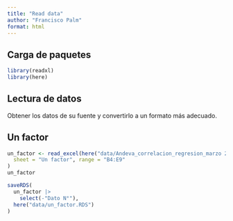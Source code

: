 ```yaml
---
title: "Read data"
author: "Francisco Palm"
format: html
---
```


## Carga de paquetes

```r
library(readxl)
library(here)
```


## Lectura de datos

Obtener los datos de su fuente y convertirlo a un formato más adecuado.

## Un factor

```r
un_factor <- read_excel(here("data/Andeva_correlacion_regresion_marzo 2015.xls"),
  sheet = "Un factor", range = "B4:E9"
)
un_factor
```

```r
saveRDS(
  un_factor |> 
    select(-"Dato N°"),
  here("data/un_factor.RDS")
)
```

